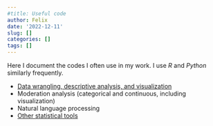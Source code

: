 ```yaml
---
#title: Useful code
author: Felix
date: '2022-12-11'
slug: []
categories: []
tags: []
---
```

Here I document the codes I often use in my work. I use *R* and *Python* similarly frequently. 

- [Data wrangling, descriptive analysis, and visualization](../data-wrangling-and-visualization/wrang-vis-index/)
- Moderation analysis (categorical and continuous, including visualization)
- Natural language processing 
- [Other statistical tools](../stat-tools/stat-tools-index/) 



